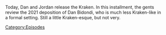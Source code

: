 {{DEFAULTSORT:
    #_EPISODE_0754:Formulaic Objections Part 12
}}{{Episode
    | title           = Formulaic Objections Part 12
    | caption         = [https://knowledgefight.libsyn.com/754-formulaic-objections-part-12 Listen to this episode on Libsyn]
    | episodeNumber   = 754
    | length          = 02:43:26
    | airDate         = December 7, 2022
    | previousEpisode = [[753: December 1, 2022]]
}}

{{Stub}}

Today, Dan and Jordan release the Kraken.  In this installment, the gents review the 2021 deposition of Dan Bidondi, who is much less Kraken-like in a formal setting.  Still a little Kraken-esque, but not very.

[[Category:Episodes]]
